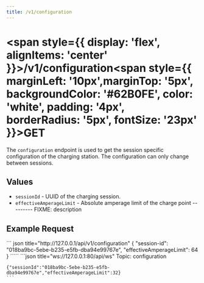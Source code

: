 ```yaml
---
title: /v1/configuration
---
```



# 
# <span style={{ display: 'flex', alignItems: 'center' }}>/v1/configuration<span style={{ marginLeft: '10px',marginTop: '5px', backgroundColor: '#62B0FE', color: 'white', padding: '4px', borderRadius: '5px', fontSize: '23px' }}>GET</span></span>


The `configuration` endpoint is used to get the session specific configuration of the charging station. The configuration can only change between sessions.

## Values
- `sessionId` - UUID of the charging session.
- `effectiveAmperageLimit` - Absolute amperage limit of the charge point --------- FIXME: description

## Example Request


<Tabs>
  <TabItem value="rest" label="REST" default>
    ``` json title="http://127.0.0.1/api/v1/configuration"
    {
      "session-id": "018ba9bc-5ebe-b235-e5fb-dba94e99767e",
      "effectiveAmperageLimit": 64
    }
    `````
  </TabItem>
  <TabItem value="ws" label="WebSocket">
    ```json title="ws://127.0.0.1:80/api/ws"
    Topic: configuration

    {"sessionId":"018ba9bc-5ebe-b235-e5fb-dba94e99767e","effectiveAmperageLimit":32}
    ```
  </TabItem>
</Tabs>
